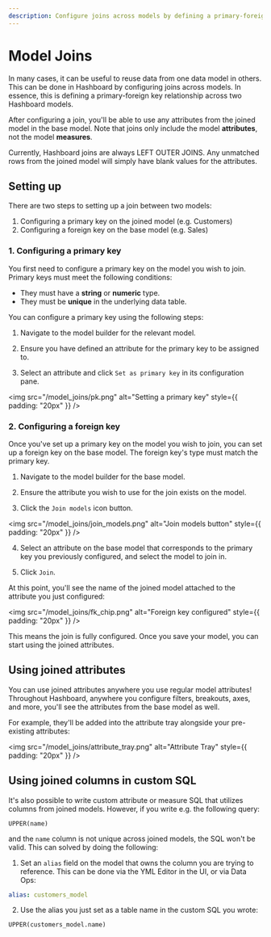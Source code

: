 ```yaml
---
description: Configure joins across models by defining a primary-foreign key relationship across two Hashboard models.
---
```



# Model Joins

In many cases, it can be useful to reuse data from one data model in others. This can be done in Hashboard by configuring joins across models. In essence, this is defining a primary-foreign key relationship across two Hashboard models.

After configuring a join, you'll be able to use any attributes from the joined model in the base model. Note that joins only include the model **attributes**, not the model **measures**.

<Callout type="info">
  Currently, Hashboard joins are always LEFT OUTER JOINS. Any unmatched rows
  from the joined model will simply have blank values for the attributes.
</Callout>

## Setting up

There are two steps to setting up a join between two models:

1. Configuring a primary key on the joined model (e.g. Customers)
2. Configuring a foreign key on the base model (e.g. Sales)

### 1. Configuring a primary key

You first need to configure a primary key on the model you wish to join. Primary keys must meet the following conditions:

- They must have a **string** or **numeric** type.
- They must be **unique** in the underlying data table.

You can configure a primary key using the following steps:

1. Navigate to the model builder for the relevant model.

2. Ensure you have defined an attribute for the primary key to be assigned to.

3. Select an attribute and click `Set as primary key` in its configuration pane.

<img
  src="/model_joins/pk.png"
  alt="Setting a primary key"
  style={{ padding: "20px" }}
/>

### 2. Configuring a foreign key

Once you've set up a primary key on the model you wish to join, you can set up a foreign key on the base model. The foreign key's type must match the primary key.

1. Navigate to the model builder for the base model.

2. Ensure the attribute you wish to use for the join exists on the model.

3. Click the `Join models` icon button.

<img
  src="/model_joins/join_models.png"
  alt="Join models button"
  style={{ padding: "20px" }}
/>

4. Select an attribute on the base model that corresponds to the primary key you previously configured, and select the model to join in.

5. Click `Join`.

At this point, you'll see the name of the joined model attached to the attribute you just configured:

<img
  src="/model_joins/fk_chip.png"
  alt="Foreign key configured"
  style={{ padding: "20px" }}
/>

This means the join is fully configured. Once you save your model, you can start using the joined attributes.

## Using joined attributes

You can use joined attributes anywhere you use regular model attributes! Throughout Hashboard, anywhere you configure filters, breakouts, axes, and more, you'll see the attributes from the base model as well.

For example, they'll be added into the attribute tray alongside your pre-existing attributes:

<img
  src="/model_joins/attribute_tray.png"
  alt="Attribute Tray"
  style={{ padding: "20px" }}
/>

## Using joined columns in custom SQL

It's also possible to write custom attribute or measure SQL that utilizes columns from joined models. However, if you write e.g. the following query:

```
UPPER(name)
```

and the `name` column is not unique across joined models, the SQL won't be valid. This can solved by doing the following:

1. Set an `alias` field on the model that owns the column you are trying to reference. This can be done via the YML Editor in the UI, or via Data Ops:

```yaml filename="customers.yml"
alias: customers_model
```

2. Use the alias you just set as a table name in the custom SQL you wrote:

```
UPPER(customers_model.name)
```
